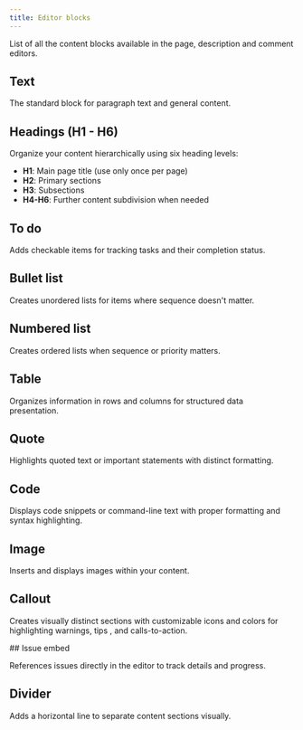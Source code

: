 ```yaml
---
title: Editor blocks
---
```



List of all the content blocks available in the page, description and comment editors.

## Text
The standard block for paragraph text and general content.

## Headings (H1 - H6)    
Organize your content hierarchically using six heading levels:

- **H1**: Main page title (use only once per page)
- **H2**: Primary sections
- **H3**: Subsections
- **H4-H6**: Further content subdivision when needed 

## To do
Adds checkable items for tracking tasks and their completion status.

## Bullet list
Creates unordered lists for items where sequence doesn't matter.

## Numbered list
Creates ordered lists when sequence or priority matters.                                   

## Table     
Organizes information in rows and columns for structured data presentation.

## Quote
Highlights quoted text or important statements with distinct formatting.

## Code
Displays code snippets or command-line text with proper formatting and syntax highlighting.

## Image
Inserts and displays images within your content. 

## Callout   
Creates visually distinct sections with customizable icons and colors for highlighting warnings, tips , and calls-to-action.

<div className="tag-wrapper">
 ## Issue embed
<Tags 
  tags={[ 
    { name: "Pro", additionalClass: "pro" }
  ]} 
 />
</div>

References issues directly in the editor to track details and progress. 

## Divider 
Adds a horizontal line to separate content sections visually.
